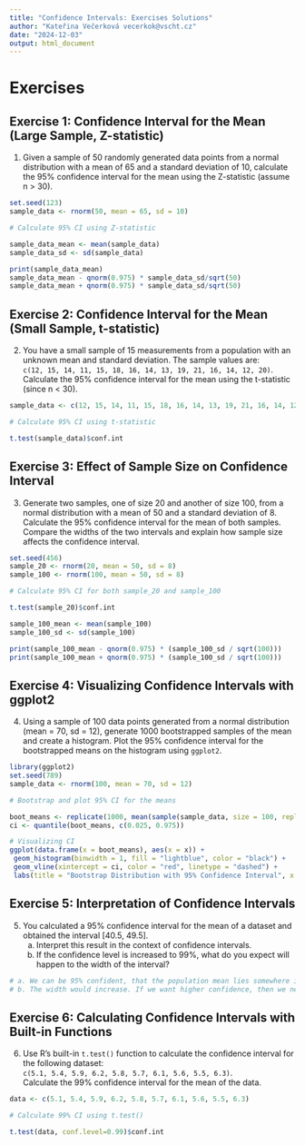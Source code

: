 ```yaml
---
title: "Confidence Intervals: Exercises Solutions"
author: "Kateřina Večerková vecerkok@vscht.cz"
date: "2024-12-03"
output: html_document
---
```


# Exercises

## **Exercise 1: Confidence Interval for the Mean (Large Sample, Z-statistic)**

1. Given a sample of 50 randomly generated data points from a normal distribution with a mean of 65 and a standard deviation of 10, calculate the 95% confidence interval for the mean using the Z-statistic (assume n > 30).  
   
```r
set.seed(123)
sample_data <- rnorm(50, mean = 65, sd = 10)

# Calculate 95% CI using Z-statistic

sample_data_mean <- mean(sample_data)
sample_data_sd <- sd(sample_data)

print(sample_data_mean)
sample_data_mean - qnorm(0.975) * sample_data_sd/sqrt(50)
sample_data_mean + qnorm(0.975) * sample_data_sd/sqrt(50)
```

## **Exercise 2: Confidence Interval for the Mean (Small Sample, t-statistic)**

2. You have a small sample of 15 measurements from a population with an unknown mean and standard deviation. The sample values are:  
   `c(12, 15, 14, 11, 15, 18, 16, 14, 13, 19, 21, 16, 14, 12, 20)`.  
   Calculate the 95% confidence interval for the mean using the t-statistic (since n < 30).  
   
```r
sample_data <- c(12, 15, 14, 11, 15, 18, 16, 14, 13, 19, 21, 16, 14, 12, 20)

# Calculate 95% CI using t-statistic

t.test(sample_data)$conf.int
```

## **Exercise 3: Effect of Sample Size on Confidence Interval**

3. Generate two samples, one of size 20 and another of size 100, from a normal distribution with a mean of 50 and a standard deviation of 8. Calculate the 95% confidence interval for the mean of both samples.  
   Compare the widths of the two intervals and explain how sample size affects the confidence interval.

```r
set.seed(456)
sample_20 <- rnorm(20, mean = 50, sd = 8)
sample_100 <- rnorm(100, mean = 50, sd = 8)

# Calculate 95% CI for both sample_20 and sample_100

t.test(sample_20)$conf.int

sample_100_mean <- mean(sample_100)
sample_100_sd <- sd(sample_100)

print(sample_100_mean - qnorm(0.975) * (sample_100_sd / sqrt(100)))
print(sample_100_mean + qnorm(0.975) * (sample_100_sd / sqrt(100)))
```

## **Exercise 4: Visualizing Confidence Intervals with ggplot2**

4. Using a sample of 100 data points generated from a normal distribution (mean = 70, sd = 12), generate 1000 bootstrapped samples of the mean and create a histogram. Plot the 95% confidence interval for the bootstrapped means on the histogram using `ggplot2`.

```r
library(ggplot2)
set.seed(789)
sample_data <- rnorm(100, mean = 70, sd = 12)

# Bootstrap and plot 95% CI for the means

boot_means <- replicate(1000, mean(sample(sample_data, size = 100, replace = TRUE)))
ci <- quantile(boot_means, c(0.025, 0.975))

# Visualizing CI
ggplot(data.frame(x = boot_means), aes(x = x)) +
 geom_histogram(binwidth = 1, fill = "lightblue", color = "black") +
 geom_vline(xintercept = ci, color = "red", linetype = "dashed") +
 labs(title = "Bootstrap Distribution with 95% Confidence Interval", x = "Sample Means")
```

## **Exercise 5: Interpretation of Confidence Intervals**

5. You calculated a 95% confidence interval for the mean of a dataset and obtained the interval [40.5, 49.5].  
   a. Interpret this result in the context of confidence intervals.  
   b. If the confidence level is increased to 99%, what do you expect will happen to the width of the interval?

```r
# a. We can be 95% confident, that the population mean lies somewhere in the range [40.5, 49.5].
# b. The width would increase. If we want higher confidence, then we need to cover wider range.
```

## **Exercise 6: Calculating Confidence Intervals with Built-in Functions**

6. Use R's built-in `t.test()` function to calculate the confidence interval for the following dataset:  
   `c(5.1, 5.4, 5.9, 6.2, 5.8, 5.7, 6.1, 5.6, 5.5, 6.3)`.  
   Calculate the 99% confidence interval for the mean of the data. 

```r
data <- c(5.1, 5.4, 5.9, 6.2, 5.8, 5.7, 6.1, 5.6, 5.5, 6.3)

# Calculate 99% CI using t.test()

t.test(data, conf.level=0.99)$conf.int
```
